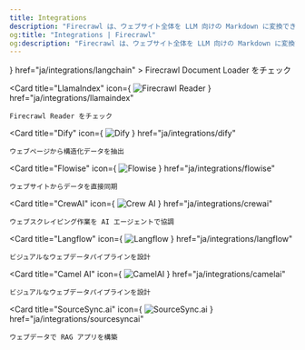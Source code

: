```yaml
---
title: Integrations
description: "Firecrawl は、ウェブサイト全体を LLM 向けの Markdown に変換できます"
og:title: "Integrations | Firecrawl"
og:description: "Firecrawl は、ウェブサイト全体を LLM 向けの Markdown に変換できます"
---
```


<CardGroup cols={2}>
  <Card
    title="Langchain"
    icon={
    <img
      src="https://raw.githubusercontent.com/hellofirecrawl/docs/main/images/integrations/langchain.png"
      alt="Firecrawl Document Loader"
    />
  }
    href="ja/integrations/langchain"
  >
    Firecrawl Document Loader をチェック
  </Card>

  <Card
    title="LlamaIndex"
    icon={
    <img
      src="https://raw.githubusercontent.com/hellofirecrawl/docs/main/images/integrations/llamaindex.jpeg"
      alt="Firecrawl Reader"
    />
  }
    href="ja/integrations/llamaindex"
  >
    Firecrawl Reader をチェック
  </Card>

  <Card
    title="Dify"
    icon={
    <img
      src="https://raw.githubusercontent.com/hellofirecrawl/docs/main/images/integrations/dify.jpeg"
      alt="Dify"
    />
  }
    href="ja/integrations/dify"
  >
    ウェブページから構造化データを抽出
  </Card>

  <Card
    title="Flowise"
    icon={
    <img
      src="https://raw.githubusercontent.com/hellofirecrawl/docs/main/images/integrations/flowise.png"
      alt="Flowise"
    />
  }
    href="ja/integrations/flowise"
  >
    ウェブサイトからデータを直接同期
  </Card>

  <Card
    title="CrewAI"
    icon={
    <img
      src="https://raw.githubusercontent.com/hellofirecrawl/docs/main/images/integrations/crewai.png"
      alt="Crew AI"
    />
  }
    href="ja/integrations/crewai"
  >
    ウェブスクレイピング作業を AI エージェントで協調
  </Card>

  <Card
    title="Langflow"
    icon={
    <img
      src="https://raw.githubusercontent.com/hellofirecrawl/docs/main/images/integrations/langflow.webp"
      alt="Langflow"
    />
  }
    href="ja/integrations/langflow"
  >
    ビジュアルなウェブデータパイプラインを設計
  </Card>

  <Card
    title="Camel AI"
    icon={
    <img
      src="https://raw.githubusercontent.com/hellofirecrawl/docs/main/images/integrations/camelai.jpg"
      alt="CamelAI"
    />
  }
    href="ja/integrations/camelai"
  >
    ビジュアルなウェブデータパイプラインを設計
  </Card>

  <Card
    title="SourceSync.ai"
    icon={
    <img
      src="https://raw.githubusercontent.com/hellofirecrawl/docs/main/images/integrations/sourcesyncai.png"
      alt="SourceSync.ai"
    />
  }
    href="ja/integrations/sourcesyncai"
  >
    ウェブデータで RAG アプリを構築
  </Card>
</CardGroup>